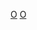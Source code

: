 {{Catnav|頁面分類|...|棒球隊|美國職棒大聯盟球隊|奧克蘭運動家}}
{{Catnav|頁面分類|...|棒球|棒球選手|美國職棒大聯盟球員}}
{{Catnav|頁面分類|...|美國職棒大聯盟|美國職棒大聯盟球隊|奧克蘭運動家}}
{{Catnav|頁面分類|...|美國棒球|美國職棒大聯盟|美國職棒大聯盟球員}}
{{Commonscat|Oakland Athletics players}}

[[Category:美國職棒大聯盟各隊球員|O]]
[[Category:奧克蘭運動家|O]]